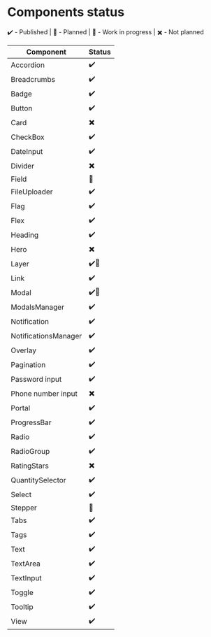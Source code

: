 
<Meta title="About/Components status" />

# Components status

✔️ - Published | 💛 - Planned | 💙 - Work in progress | ✖️ - Not planned

| Component            | Status |
| -------------------- | ------ |
| Accordion            | ✔️     |
| Breadcrumbs          | ✔️     |
| Badge                | ✔️     |
| Button               | ✔️     |
| Card                 | ✖️     |
| CheckBox             | ✔️     |
| DateInput            | ✔️     |
| Divider              | ✖️     |
| Field                | 💛     |
| FileUploader         | ✔️     |
| Flag                 | ✔️     |
| Flex                 | ✔️     |
| Heading              | ✔️     |
| Hero                 | ✖️     |
| Layer                | ✔️💙   |
| Link                 | ✔️     |
| Modal                | ✔️💙   |
| ModalsManager        | ✔️     |
| Notification         | ✔️     |
| NotificationsManager | ✔️     |
| Overlay              | ✔️     |
| Pagination           | ✔️     |
| Password input       | ✔️     |
| Phone number input   | ✖️     |
| Portal               | ✔️     |
| ProgressBar          | ✔️     |
| Radio                | ✔️     |
| RadioGroup           | ✔️     |
| RatingStars          | ✖️     |
| QuantitySelector     | ✔️     |
| Select               | ✔️     |
| Stepper              | 💛     |
| Tabs                 | ✔️     |
| Tags                 | ✔️     |
| Text                 | ✔️     |
| TextArea             | ✔️     |
| TextInput            | ✔️     |
| Toggle               | ✔️     |
| Tooltip              | ✔️     |
| View                 | ✔️     |
